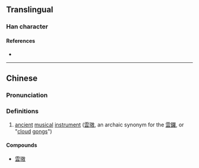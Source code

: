 {{character info/new}}
==Translingual==

===Han character===
{{Han char|rn=96|rad=玉|as=11|sn=15|four=18140|canj=MGGSK,MGQSK|ids=⿰𤣩敖}}

====References====
* {{Han ref|kx=0741.060|dkj=21204|dj=1150.240|hdz=21133.040|uh=7488|ud=29832|bh=E6A9|bd=59049}}

----

==Chinese==
{{zh-forms}}

===Pronunciation===
{{zh-pron
|m=áo
|c=ngou4
|mc=
|oc=
|ma=
|cat=n
}}

===Definitions===
{{zh-hanzi}}

# [[ancient]] [[music]]al [[instrument]] ([[雲璈]], an archaic synonym for the [[雲鑼]], or "[[cloud]] [[gong]]s")

====Compounds====
* [[雲璈]]